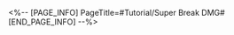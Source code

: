 <%-- [PAGE_INFO]
PageTitle=#Tutorial/Super Break DMG#
[END_PAGE_INFO] --%>
{{Tutorial
|sort      = 222401
|title     = Super Break DMG
|subtitle  = 
|type      = Battle
|about     = 
|image1    = Tutorial Super Break DMG 1.png{{subst:void|<!--$UPLOAD:<<SpriteOutput/TutorialPic/TutorialPage_222401.png>-<Tutorial Super Break DMG 1.png>>}}
|text1     = {{Color|h|nobold=1|Super Break DMG}} increases with higher {{Color|h|nobold=1|Break Effect}}, higher {{Color|h|nobold=1|Toughness Reduction}} of the attack, and higher {{Color|h|nobold=1|character levels}}.<br />Super Break DMG cannot CRIT Hit and is not affected by DMG Boost effects.<br />Super Break DMG is also considered {{Color|h|nobold=1|Break DMG}}.
}}